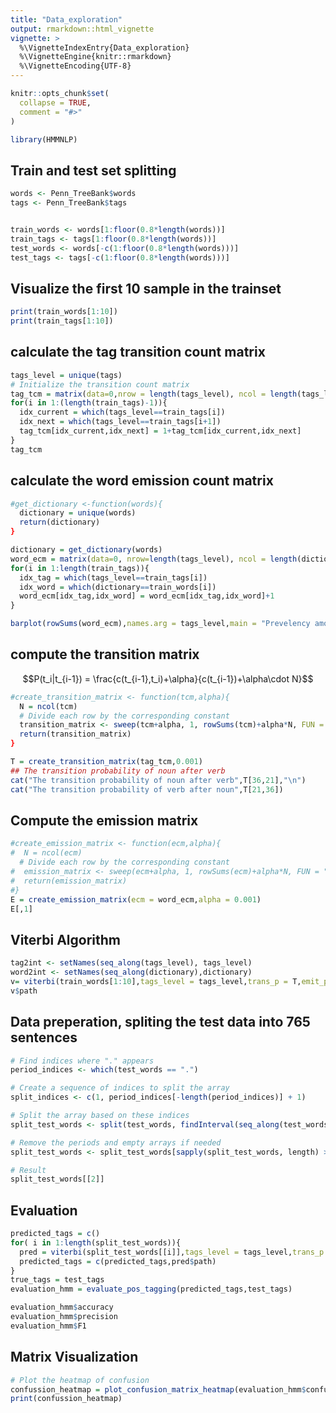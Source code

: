 ```yaml
---
title: "Data_exploration"
output: rmarkdown::html_vignette
vignette: >
  %\VignetteIndexEntry{Data_exploration}
  %\VignetteEngine{knitr::rmarkdown}
  %\VignetteEncoding{UTF-8}
---
```


```r
knitr::opts_chunk$set(
  collapse = TRUE,
  comment = "#>"
)
```

```r
library(HMMNLP)
```

## Train and test set splitting

```r
words <- Penn_TreeBank$words
tags <- Penn_TreeBank$tags


train_words <- words[1:floor(0.8*length(words))]
train_tags <- tags[1:floor(0.8*length(words))]
test_words <- words[-c(1:floor(0.8*length(words)))]
test_tags <- tags[-c(1:floor(0.8*length(words)))]

```

## Visualize the first 10 sample in the trainset

```r
print(train_words[1:10])
print(train_tags[1:10])
```


## calculate the tag transition count matrix

```r
tags_level = unique(tags)
# Initialize the transition count matrix
tag_tcm = matrix(data=0,nrow = length(tags_level), ncol = length(tags_level))
for(i in 1:(length(train_tags)-1)){
  idx_current = which(tags_level==train_tags[i])
  idx_next = which(tags_level==train_tags[i+1])
  tag_tcm[idx_current,idx_next] = 1+tag_tcm[idx_current,idx_next]
}
tag_tcm
```

## calculate the word emission count matrix

```r
#get_dictionary <-function(words){
  dictionary = unique(words)
  return(dictionary)
}

dictionary = get_dictionary(words)
word_ecm = matrix(data=0, nrow=length(tags_level), ncol = length(dictionary))
for(i in 1:length(train_tags)){
  idx_tag = which(tags_level==train_tags[i])
  idx_word = which(dictionary==train_words[i])
  word_ecm[idx_tag,idx_word] = word_ecm[idx_tag,idx_word]+1
}
```

```r
barplot(rowSums(word_ecm),names.arg = tags_level,main = "Prevelency among tags")
```

## compute the transition matrix

$$P(t_i|t_{i-1}) = \frac{c(t_{i-1},t_i)+\alpha}{c(t_{i-1})+\alpha\cdot N}$$

```r
#create_transition_matrix <- function(tcm,alpha){
  N = ncol(tcm)
  # Divide each row by the corresponding constant
  transition_matrix <- sweep(tcm+alpha, 1, rowSums(tcm)+alpha*N, FUN = "/")
  return(transition_matrix)
}

T = create_transition_matrix(tag_tcm,0.001)
## The transition probability of noun after verb
cat("The transition probability of noun after verb",T[36,21],"\n")
cat("The transition probability of verb after noun",T[21,36])
```

## Compute the emission matrix

```r
#create_emission_matrix <- function(ecm,alpha){
#  N = ncol(ecm)
  # Divide each row by the corresponding constant
#  emission_matrix <- sweep(ecm+alpha, 1, rowSums(ecm)+alpha*N, FUN = "/")
#  return(emission_matrix)
#}
E = create_emission_matrix(ecm = word_ecm,alpha = 0.001)
E[,1]
```

## Viterbi Algorithm

```r
tag2int <- setNames(seq_along(tags_level), tags_level)
word2int <- setNames(seq_along(dictionary),dictionary)
v= viterbi(train_words[1:10],tags_level = tags_level,trans_p = T,emit_p = E,tag2int, word2int)
v$path
```


## Data preperation, spliting the test data into 765 sentences
```r
# Find indices where "." appears
period_indices <- which(test_words == ".")

# Create a sequence of indices to split the array
split_indices <- c(1, period_indices[-length(period_indices)] + 1)

# Split the array based on these indices
split_test_words <- split(test_words, findInterval(seq_along(test_words), c(split_indices, Inf)))

# Remove the periods and empty arrays if needed
split_test_words <- split_test_words[sapply(split_test_words, length) > 0]

# Result
split_test_words[[2]]
```
## Evaluation
```r
predicted_tags = c()
for( i in 1:length(split_test_words)){
  pred = viterbi(split_test_words[[i]],tags_level = tags_level,trans_p = T,emit_p = E)
  predicted_tags = c(predicted_tags,pred$path)
}
true_tags = test_tags
evaluation_hmm = evaluate_pos_tagging(predicted_tags,test_tags)

```

```r
evaluation_hmm$accuracy
evaluation_hmm$precision
evaluation_hmm$F1
```


## Matrix Visualization

```r
# Plot the heatmap of confusion
confussion_heatmap = plot_confusion_matrix_heatmap(evaluation_hmm$confusion_matrix)
print(confussion_heatmap)
```

